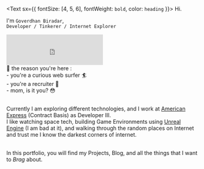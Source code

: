 <Text sx={{ fontSize: [4, 5, 6], fontWeight: `bold`, color: `heading` }}>
  Hi.
</Text>

I'm `Goverdhan Biradar`, <br />
`Developer / Tinkerer / Internet Explorer` <br />

<iframe src="https://open.spotify.com/embed/track/1RxuSzmsEfJD0aoEwPufL5?utm_source=generator&theme=0" width="50%" height="80" frameBorder="0" allowfullscreen="" allow="autoplay; clipboard-write; encrypted-media; fullscreen; picture-in-picture"></iframe>

<aside>
📢 the reason you're here : <br />
  - you're a curious web surfer 🏄 <br />
  - you're a recruiter 🧐<br />
  - mom, is it you? 😳<br />
  
</aside>
<br />


Currently I am exploring different technologies, and I work at [American Express](https://www.americanexpress.com/en-in/) (Contract Basis) as Developer III.<br />
I like watching space tech, building Game Environments using [Unreal Engine](https://www.unrealengine.com/en-US/) (I am bad at it), and walking through the random places on Internet and trust me I know the darkest corners of internet. <br /><br />

In this portfolio, you will find my Projects, Blog, and all the things that I want to *Brag* about.




